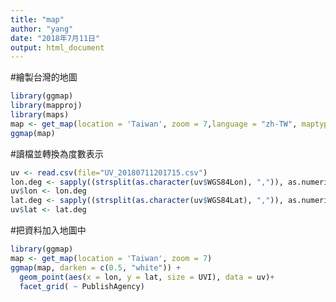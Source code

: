 ```yaml
---
title: "map"
author: "yang"
date: "2018年7月11日"
output: html_document
---
```


#繪製台灣的地圖
```r
library(ggmap)
library(mapproj)
library(maps)
map <- get_map(location = 'Taiwan', zoom = 7,language = "zh-TW", maptype = "roadmap")
ggmap(map)
```

#讀檔並轉換為度數表示
```r
uv <- read.csv(file="UV_20180711201715.csv")
lon.deg <- sapply((strsplit(as.character(uv$WGS84Lon), ",")), as.numeric)
uv$lon <- lon.deg
lat.deg <- sapply((strsplit(as.character(uv$WGS84Lat), ",")), as.numeric)
uv$lat <- lat.deg
```
#把資料加入地圖中
```r
library(ggmap)
map <- get_map(location = 'Taiwan', zoom = 7)
ggmap(map, darken = c(0.5, "white")) + 
  geom_point(aes(x = lon, y = lat, size = UVI), data = uv)+
  facet_grid( ~ PublishAgency)
```
